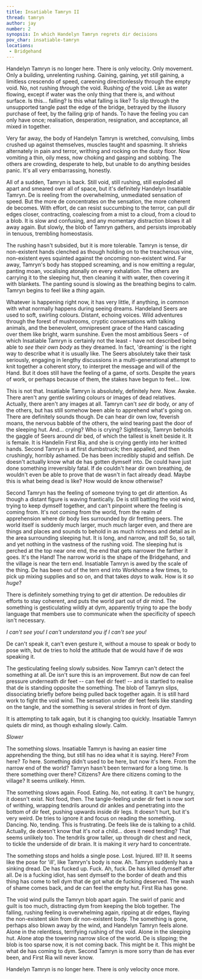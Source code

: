 ```yaml
---
title: Insatiable Tamryn II
thread: tamryn
author: jay
number: 2
synopsis: In which Handelyn Tamryn regrets dir decisions
pov_char: insatiable-tamryn
locations:
 - Bridgehand
---
```

Handelyn Tamryn is no longer here. There is only velocity. Only movement. Only
a building, unrelenting rushing. Gaining, gaining, yet still gaining, a
limitless crescendo of speed, careening directionlessly through the empty void.
No, not rushing _through_ the void. Rushing _of_ the void. Like as water
flowing, except if water was the only thing that there is, and without surface.
Is this... falling? Is this what falling is like? To slip through the
unsupported tangle past the edge of the bridge, betrayed by the illusory
purchase of feet, by the failing grip of hands. To have the feeling you can
only have once; realisation, desperation, resignation, and acceptance, all
mixed in together.

Very far away, the body of Handelyn Tamryn is wretched, convulsing, limbs
crushed up against themselves, muscles taught and spasming. It shrieks
alternately in pain and terror, writhing and rocking on the dusty floor. Now
vomiting a thin, oily mess, now choking and gasping and sobbing. The others are
crowding, desperate to help, but unable to do anything besides panic. It's all
very embarrassing, honestly.

All of a sudden, Tamryn is back. Still void, still rushing, still exploded all
apart and smeared over all of space, but it's definitely Handelyn Insatiable
Tamryn. De is reeling from the overwhelming, unmediated sensation of speed. But
the more de concentrates on the sensation, the more coherent de becomes. With
effort, de can resist succumbing to the terror, can pull dir edges closer,
contracting, coalescing from a mist to a cloud, from a cloud to a blob. It is
slow and confusing, and any momentary distraction blows it all away again. But
slowly, the blob of Tamryn gathers, and persists improbably in tenuous,
trembling homeostasis.

The rushing hasn't subsided, but it is more tolerable. Tamryn is tense, dir
non-existent hands clenched as though holding on to the treacherous vine,
non-existent eyes squinted against the oncoming non-existent wind. Far away,
Tamryn's body has stopped screaming, and is now emitting a regular, panting
moan, vocalising atonally on every exhalation. The others are carrying it to
the sleeping hut, then cleaning it with water, then covering it with blankets.
The panting sound is slowing as the breathing begins to calm. Tamryn begins to
feel like a _thing_ again.

Whatever is happening right now, it has very little, if anything, in common
with what normally happens during seeing dreams. Handeland Seers are used to
soft, swirling colours. Distant, echoing voices. Wild adventures through the
forest of mushrooms, cryptic conversations with talking animals, and the
benevolent, omnipresent grace of the Hand cascading over them like
bright, warm sunshine. Even the most ambitious Seers - of which Insatiable
Tamryn is certainly not the least - have not described being able to _see their
own body_ as they dreamed. In fact, 'dreaming' is the right way to describe
what it is usually like. The Seers absolutely take their task seriously,
engaging in lengthy discussions in a multi-generational attempt to knit
together a coherent story, to interpret the message and will of the Hand.
But it does still have the feeling of a game, of sorts. Despite the years of
work, or perhaps because of them, the stakes have begun to feel... low.

This is not that. Insatiable Tamryn is absolutely, definitely _here_. Now.
Awake. There aren't any gentle swirling colours or images of dead relatives.
Actually, there aren't any images at all. Tamryn can't _see_ dir body, or
any of the others, but has still somehow been able to apprehend what's going
on. There are definitely sounds though. De can hear dir own low, feverish
moans, the nervous babble of the others, the wind tearing past the door of the
sleeping hut. And... crying? Who is crying? Sightlessly, Tamryn beholds the
gaggle of Seers around dir bed, of which the tallest is knelt beside it. It is
female. It is Handelin First Ria, and she is crying gently into her knitted
hands. Second Tamryn is at first dumbstruck; then appalled, and then
crushingly, horribly ashamed. De has been incredibly stupid and selfish. De
doesn't actually know what de has gotten dymself into. De could have just done
something irreversibly fatal. If de couldn't hear dir own breathing, de
wouldn't even be able to prove that de wasn't in fact already dead. Maybe this
is what being dead is like? How would de know otherwise?

Second Tamryn has the feeling of someone trying to get dir attention. As though
a distant figure is waving frantically. De is still battling the void wind,
trying to keep dymself together, and can't pinpoint where the feeling is coming
from. It's not coming from the world, from the realm of apprehension where dir 
body lies surrounded by dir fretting peers. The world itself is suddenly much
larger, much _much_ larger even, and there are things and places and sounds to
behold in as much richness and detail as in the area surrounding sleeping hut.
It is long, and narrow, and _tall_! So, so tall, and yet nothing in the
vastness of the rushing void. The sleeping hut is perched at the top near one
end, the end that gets narrower the farther it goes. It's the Hand! The
narrow world is the shape of the Bridgehand, and the village is near the tern
end. Insatiable Tamryn is awed by the scale of the thing. De has been out of
the tern end into Workhome a few times, to pick up mixing supplies and so on,
and that takes _days_ to walk. How is it _so huge_?

There is definitely something trying to get dir attention. De redoubles dir
efforts to stay coherent, and puts the world part out of dir mind. The
something is gesticulating wildly at dym, apparently trying to ape the body
language that members use to communicate when the specificity of speech isn't
necessary.

_I can't see you! I can't understand you if I can't see you!_

De can't speak it, can't even gesture it, without a mouse to speak or body to
pose with, but de tries to hold the attitude that de would have if de _was_
speaking it.

The gesticulating feeling slowly subsides. Now Tamryn can't detect the
something at all. De isn't sure this is an improvement. But now de can feel
pressure underneath dir feet -- can feel dir feet! -- and is startled to
realise that de is standing opposite the something. The blob of Tamryn slips,
dissociating briefly before being pulled back together again. It is still hard
work to fight the void wind. The sensation under dir feet feels like standing
on the tangle, and the something is several strides in front of dym.

It is attempting to talk again, but it is changing too quickly. Insatiable
Tamryn quiets dir mind, as though exhaling slowly. Calm.

_Slower_

The something slows. Insatiable Tamryn is having an easier time apprehending
the thing, but still has no idea what it is saying. Here? From here? _To_ here.
Something didn't used to be here, but now it's here. From the narrow end of the
world? Tamryn hasn't been ternward for a long time. Is there something over
there? Citizens? Are there citizens coming to the village? It seems unlikely.
Hmm.

The something slows again. Food. Eating. No, not eating. It can't be hungry,
it doesn't exist. Not food, then. The tangle-feeling under dir feet is now sort
of writhing, wrapping tendrils around dir ankles and penetrating into the
bottom of dir feet, pushing upwards inside dir legs. It doesn't hurt, but it's
very weird. De tries to ignore it and focus on reading the something. Dancing.
No, tending. This is frustrating. De feels like de is talking to a child.
Actually, de doesn't know that it's _not_ a child... does it need tending? That
seems unlikely too. The tendrils grow taller, up through dir chest and neck, to
tickle the underside of dir brain. It is making it _very_ hard to concentrate.

The something stops and holds a single pose. Lost. Injured. Ill? Ill. It seems
like the pose for 'ill', like Tamryn's body is now. Ah. Tamryn suddenly has a
sinking dread. De has fucked up. Fuck. Ah, fuck. De has killed dymself after
all. De is a fucking idiot, has sent dymself to the border of death and this
thing has come to tell dym that de got what de fucking deserved. The wash of
shame comes back, and de can feel the empty hut. First Ria has gone.

The void wind pulls the Tamryn blob apart again. The swirl of panic and guilt
is too much, distracting dym from keeping the blob together. The falling,
rushing feeling is overwhelming again, ripping at dir edges, flaying the
non-existent skin from dir non-existent body. The something is gone, perhaps
also blown away by the wind, and Handelyn Tamryn feels alone. Alone in the
relentless, terrifying rushing of the void. Alone in the sleeping hut. Alone
atop the towering narrow slice of the world. De is slipping; the blob is too
sparse now, it is not coming back. This might be it. This might be what de has
coming to dym. Second Tamryn is more sorry than de has ever been, and First Ria
will never know.

Handelyn Tamryn is no longer here. There is only velocity once more.

